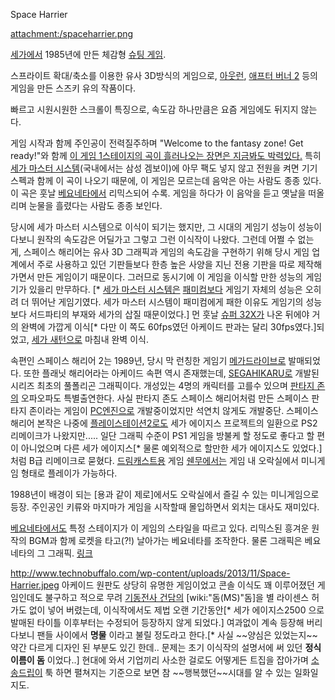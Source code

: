 Space Harrier

attachment:/spaceharrier.png

[[세가]]에서 1985년에 만든 체감형 [[슈팅 게임]].

스프라이트 확대/축소를 이용한 유사 3D방식의 게임으로, [[아웃런]], [[애프터 버너 2]] 등의 게임을 만든 스즈키 유의 작품이다.

빠르고 시원시원한 스크롤이 특징으로, 속도감 하나만큼은 요즘 게임에도 뒤지지 않는다.

게임 시작과 함께 주인공이 전력질주하며 "Welcome to the fantasy zone! Get ready!"와 함께 [https://www.youtube.com/watch?v=-_Tam9lv1KQ 이 게임 1스테이지의 곡이 흘러나오는 장면은 지금봐도 박력있다.] 특히 [[세가 마스터 시스템]](국내에서는 삼성 겜보이)에 아무 팩도 넣지 않고 전원을 켜면 기기 스펙과 함께 이 곡이 나오기 때문에, 이 게임은 모르는데 음악은 아는 사람도 종종 있다. 이 곡은 훗날 [[베요네타]]에서 리믹스되어 수록. 게임을 하다가 이 음악을 듣고 옛날을 떠올리며 눈물을 흘렸다는 사람도 종종 보인다.

당시에 세가 마스터 시스템으로 이식이 되기는 했지만, 그 시대의 게임기 성능이 성능이다보니 원작의 속도감은 어딜가고 그렇고 그런 이식작이 나왔다. 그런데 어쩔 수 없는 게, 스페이스 해리어는 유사 3D 그래픽과 게임의 속도감을 구현하기 위해 당시 게임 업계에서 주로 사용하고 있던 기판들보다 한층 높은 사양을 지닌 전용 기판을 따로 제작해가면서 만든 게임이기 때문이다. 그러므로 동시기에 이 게임을 이식할 만한 성능의 게임기가 있을리 만무하다. [* [[세가 마스터 시스템]]은 [[패미컴]]보다 게임기 자체의 성능은 오히려 더 뛰어난 게임기였다. 세가 마스터 시스템이 패미컴에게 패한 이유도 게임기의 성능보다 서드파티의 부재와 세가의 삽질 때문이었다.] 먼 훗날 [[슈퍼 32X]]가 나온 뒤에야 거의 완벽에 가깝게 이식[* 다만 이 쪽도 60fps였던 아케이드 판과는 달리 30fps였다.]되었고, [[세가 새턴]]으로 마침내 완벽 이식.  

속편인 스페이스 해리어 2는 1989년, 당시 막 런칭한 게임기 [[메가드라이브]]로 발매되었다. 또한 플래닛 해리어라는 아케이드 속편 역시 존재했는데, [[SEGAHIKARU]]로 개발된 시리즈 최초의 풀폴리곤 그래픽이다. 개성있는 4명의 캐릭터를 고를수 있으며 [[판타지 존]]의 오파오파도 특별출연한다. 사실 판타지 존도 스페이스 해리어처럼 만든 스페이스 판타지 존이라는 게임이 [[PC엔진]]으로 개발중이었지만 석연치 않게도 개발중단. 스페이스 해리어 본작은 나중에 [[플레이스테이션2]]로도 세가 에이지스 프로젝트의 일환으로 PS2 리메이크가 나왔지만..... 일단 그래픽 수준이 PS1 게임을 방불케 할 정도로 좋다고 할 편이 아니었으며 다른 세가 에이지스[* 물론 예외적으로 할만한 세가 에이지스도 있었다.]처럼 B급 리메이크로 묻혔다. [[드림캐스트]]용 게임 [[쉔무]]에서는 게임 내 오락실에서 미니게임 형태로 플레이가 가능하다.

1988년이 배경이 되는 [용과 같이 제로]에서도 오락실에서 즐길 수 있는 미니게임으로 등장. 주인공인 키류와 마지마가 게임을 시작할때 몰입하면서 외치는 대사도 재미있다.

[[베요네타]]에서도 특정 스테이지가 이 게임의 스타일을 따르고 있다. 리믹스된 흥겨운 원작의 BGM과 함께 로켓을 타고(?!) 날아가는 베요네타를 조작한다. 물론 그래픽은 베요네타의 그 그래픽. [http://www.youtube.com/watch?v=_XBHYHAsiq4&feature=related 링크]

http://www.technobuffalo.com/wp-content/uploads/2013/11/Space-Harrier.jpeg
아케이드 원판도 상당히 유명한 게임이었고 콘솔 이식도 꽤 이루어졌던 게임인데도 불구하고 적으로 무려 [[기동전사 건담]]의 [wiki:"돔(MS)"돔]을 별 라이센스 허가도 없이 넣어 버렸는데, 이식작에서도 제법 오랜 기간동안[* 세가 에이지스2500 으로 발매된 타이틀 이후부터는 수정되어 등장하지 않게 되었다.] 여과없이 계속 등장해 버리다보니 팬들 사이에서 '''명물''' 이라고 불릴 정도라고 한다.[* 사실 ~~양심은 있었는지~~약간 다르게 디자인 된 부분도 있긴 한데.. 문제는 초기 이식작의 설명서에 써 있던 '''정식 이름이 돔''' 이었다..] 현대에 와서 기업끼리 사소한 걸로도 어떻게든 트집을 잡아가며 [[소송드립]]이 툭 하면 펼쳐지는 기준으로 보면 참 ~~행복했던~~시대를 알 수 있는 일화일지도.
